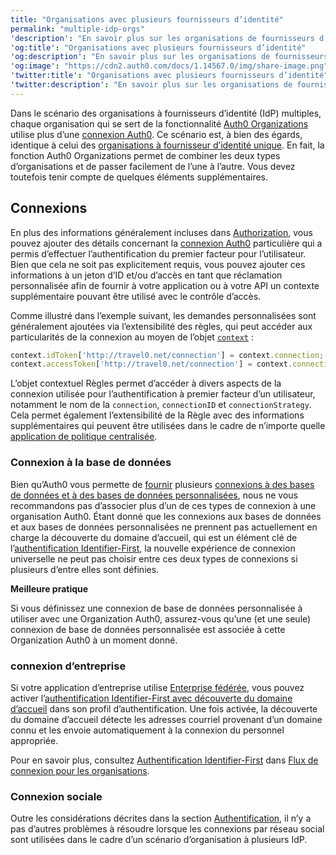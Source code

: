 ```yaml
---
title: "Organisations avec plusieurs fournisseurs d’identité"
permalink: "multiple-idp-orgs"
'description': "En savoir plus sur les organisations de fournisseurs d’identité (IdP) multiples, dans lesquelles chaque organisation Auth0 a plus d’une connexion Auth0."
'og:title': "Organisations avec plusieurs fournisseurs d’identité"
'og:description': "En savoir plus sur les organisations de fournisseurs d’identité (IdP) multiples, dans lesquelles chaque organisation Auth0 a plus d’une connexion Auth0."
'og:image': "https://cdn2.auth0.com/docs/1.14567.0/img/share-image.png"
'twitter:title': "Organisations avec plusieurs fournisseurs d’identité"
'twitter:description': "En savoir plus sur les organisations de fournisseurs d’identité (IdP) multiples, dans lesquelles chaque organisation Auth0 a plus d’une connexion Auth0."
---
```


Dans le scénario des organisations à fournisseurs d’identité (<Tooltip href="/docs/docs/fr-ca/glossary?term=idp" tip="Fournisseur d’identité (IdP)
Service de stockage et de gestion des identités numériques." cta="Voir le glossaire">IdP</Tooltip>) multiples, chaque organisation qui se sert de la fonctionnalité [Auth0 Organizations](/docs/fr-ca/manage-users/organizations/organizations-overview) utilise plus d’une [connexion Auth0](/docs/fr-ca/connections). Ce scénario est, à bien des égards, identique à celui des [organisations à fournisseur d’identité unique](/docs/fr-ca/get-started/architecture-scenarios/multiple-organization-architecture/single-identity-provider-organizations). En fait, la fonction Auth0 Organizations permet de combiner les deux types d’organisations et de passer facilement de l’une à l’autre. Vous devez toutefois tenir compte de quelques éléments supplémentaires.

## Connexions

En plus des informations généralement incluses dans [Authorization](/docs/fr-ca/get-started/architecture-scenarios/multiple-organization-architecture/single-identity-provider-organizations/authorization), vous pouvez ajouter des détails concernant la [connexion Auth0](/docs/fr-ca/connections) particulière qui a permis d’effectuer l’authentification du premier facteur pour l’utilisateur. Bien que cela ne soit pas explicitement requis, vous pouvez ajouter ces informations à un jeton d’ID et/ou d’accès en tant que réclamation personnalisée afin de fournir à votre application ou à votre API un contexte supplémentaire pouvant être utilisé avec le contrôle d’accès.

Comme illustré dans l’exemple suivant, les demandes personnalisées sont généralement ajoutées via l’extensibilité des règles, qui peut accéder aux particularités de la connexion au moyen de l’objet [`context`](/docs/fr-ca/customize/rules/context-object) :

```javascript lines
context.idToken['http://travel0.net/connection'] = context.connection;     // Connection name claim
context.accessToken['http://travel0.net/connection'] = context.connection; // Connection name claim
```

<Callout icon="file-lines" color="#0EA5E9" iconType="regular">

L’objet contextuel Règles permet d’accéder à divers aspects de la connexion utilisée pour l’authentification à premier facteur d’un utilisateur, notamment le nom de la `connection`, `connectionID` et `connectionStrategy`. Cela permet également l’extensibilité de la Règle avec des informations supplémentaires qui peuvent être utilisées dans le cadre de n’importe quelle [application de politique centralisée](/docs/fr-ca/get-started/architecture-scenarios/multiple-organization-architecture/single-identity-provider-organizations/authorization).

</Callout>

### Connexion à la base de données

Bien qu’Auth0 vous permette de [fournir](/docs/fr-ca/get-started/architecture-scenarios/multiple-organization-architecture/single-identity-provider-organizations/provisioning) plusieurs [connexions à des bases de données et à des bases de données personnalisées](/docs/fr-ca/connections/database), nous ne vous recommandons pas d’associer plus d’un de ces types de connexion à une organisation Auth0. Étant donné que les connexions aux bases de données et aux bases de données personnalisées ne prennent pas actuellement en charge la découverte du domaine d’accueil, qui est un élément clé de l’[authentification Identifier-First](/docs/fr-ca/authenticate/login/auth0-universal-login/identifier-first), la nouvelle expérience de connexion universelle ne peut pas choisir entre ces deux types de connexions si plusieurs d’entre elles sont définies.

<Callout icon="file-lines" color="#0EA5E9" iconType="regular">

**Meilleure pratique**

Si vous définissez une connexion de base de données personnalisée à utiliser avec une Organization Auth0, assurez-vous qu’une (et une seule) connexion de base de données personnalisée est associée à cette Organization Auth0 à un moment donné.

</Callout>

### connexion d’entreprise

Si votre application d’entreprise utilise [Enterprise fédérée](/docs/fr-ca/authenticate/enterprise-connections), vous pouvez activer l’[authentification Identifier-First avec découverte du domaine d’accueil](/docs/fr-ca/authenticate/login/auth0-universal-login/identifier-first) dans son profil d’authentification. Une fois activée, la découverte du domaine d’accueil détecte les adresses courriel provenant d’un domaine connu et les envoie automatiquement à la connexion du personnel appropriée.

Pour en savoir plus, consultez [Authentification Identifier-First](https://auth0.com/docs/manage-users/organizations/login-flows-for-organizations#identifier-first-authentication) dans [Flux de connexion pour les organisations](/docs/fr-ca/manage-users/organizations/login-flows-for-organizations).

### Connexion sociale

Outre les considérations décrites dans la section [Authentification](/docs/fr-ca/get-started/architecture-scenarios/multiple-organization-architecture/single-identity-provider-organizations/authentication), il n’y a pas d’autres problèmes à résoudre lorsque les connexions par réseau social sont utilisées dans le cadre d’un scénario d’organisation à plusieurs IdP.